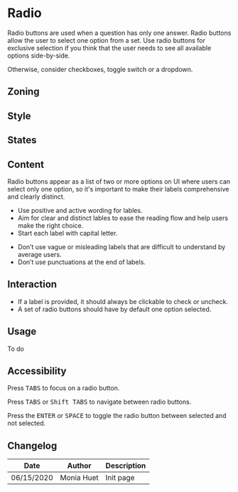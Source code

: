 
<Meta title="Components/Form/Fields/Radio"/>

<FigmaLink href="https://www.figma.com/file/Ux9flIa7RJXED6xnsajju8/Radio?node-id=1%3A66" />


# Radio

Radio buttons are used when a question has only one answer. Radio buttons allow the user to select one option from a set. 
Use radio buttons for exclusive selection if you think that the user needs to see all available options side-by-side.

Otherwise, consider checkboxes, toggle switch or a dropdown.


## Zoning

<FigmaImage src="https://www.figma.com/file/qc8oUSyVJM67gSsbTShftt/%F0%9F%93%90-Zoning?node-id=44%3A76" alt="zoning image for radio buttons" />



## Style

## States

<Canvas>
    <Story name="default">
        <Form.Radio label="Radio" />
    </Story>
    <Story name="checked">
        <Form.Radio label="Checked Radio" checked />
    </Story>
</Canvas>

<Canvas>
    <Story name="disabled">
        <Form.Radio label="Disabled Radio" disabled />
    </Story>
    <Story name="disabled checked">
        <Form.Radio label="Disabled Checked Radio" disabled checked />
    </Story>
</Canvas>

<Canvas>
    <Story name="read-only">
        <Form.Radio label="Read-Only Radio" readOnly />
    </Story>
    <Story name="read-only checked">
        <Form.Radio label="Read-Only Checked Radio" readOnly checked />
    </Story>
</Canvas>

## Content

Radio buttons appear as a list of two or more options on UI where users can select only one option, so it's important to make their labels comprehensive and clearly distinct.

<Use>
	<Use.Do>
		<ul>
			<li>Use positive and active wording for lables.</li>
			<li>Aim for clear and distinct lables to ease the reading flow and help users make the right choice.</li>
			<li>Start each label with capital letter.</li>
		</ul>
	</Use.Do>
	<Use.Dont>
		<ul>
			<li>Don’t use vague or misleading labels that are difficult to understand by average users.</li>
			<li>Don’t use punctuations at the end of labels.</li>
		</ul>
	</Use.Dont>
</Use>


## Interaction

- If a label is provided, it should always be clickable to check or uncheck.
- A set of radio buttons should have by default one option selected.

## Usage

To do

## Accessibility

Press <kbd>TABS</kbd> to focus on a radio button.

Press <kbd>TABS</kbd> or <kbd>Shift TABS</kbd> to navigate between radio buttons.

Press the <kbd>ENTER</kbd> or <kbd>SPACE</kbd> to toggle the radio button between selected and not selected. 


## Changelog

| Date       | Author | Description |
| ---------- | ------ | ----------- |
| 06/15/2020 | Monia Huet  | Init page   |


